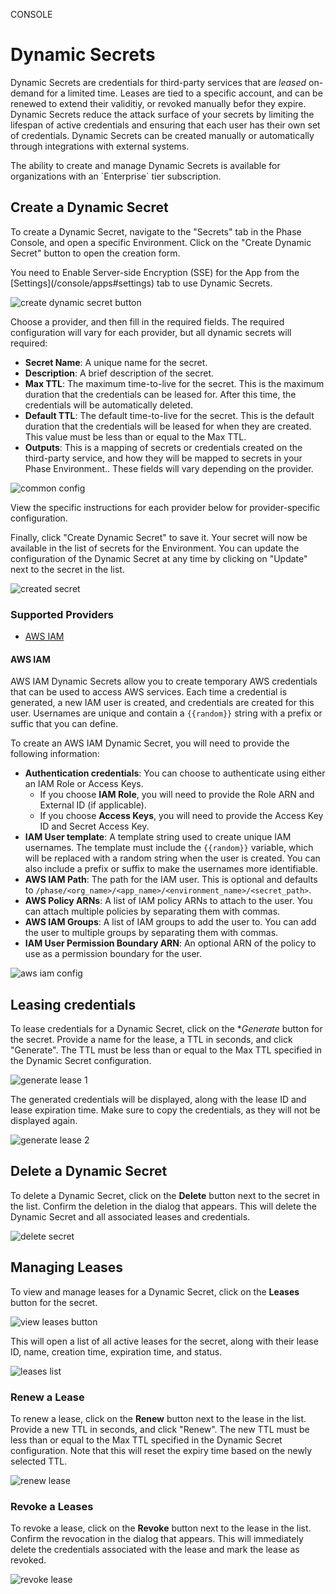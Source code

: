 

<Tag variant="small">CONSOLE</Tag>

# Dynamic Secrets

Dynamic Secrets are credentials for third-party services that are *leased* on-demand for a limited time. Leases are tied to a specific account, and can be renewed to extend their validitiy, or revoked manually befor they expire. Dynamic Secrets reduce the attack surface of your secrets by limiting the lifespan of active credentials and ensuring that each user has their own set of credentials. 
Dynamic Secrets can be created manually or automatically through integrations with external systems.

<DocActions /> 

<Note>
 The ability to create and manage Dynamic Secrets is available for organizations with an `Enterprise` tier subscription.
</Note>



## Create a Dynamic Secret

To create a Dynamic Secret, navigate to the "Secrets" tab in the Phase Console, and open a specific Environment. Click on the "Create Dynamic Secret" button to open the creation form. 

<Note>
You need to Enable Server-side Encryption (SSE) for the App from the [Settings](/console/apps#settings) tab to use Dynamic Secrets.
</Note>

![create dynamic secret button](/assets/images/console/dynamic-secrets/create-dynamic-secret-button.png)

Choose a provider, and then fill in the required fields. The required configuration will vary for each provider, but all dynamic secrets will required: 

- **Secret Name**: A unique name for the secret.
- **Description**: A brief description of the secret.
- **Max TTL**: The maximum time-to-live for the secret. This is the maximum duration that the credentials can be leased for. After this time, the credentials will be automatically deleted.
- **Default TTL**: The default time-to-live for the secret. This is the default duration that the credentials will be leased for when they are created. This value must be less than or equal to the Max TTL.
- **Outputs**: This is a mapping of secrets or credentials created on the third-party service, and how they will be mapped to secrets in your Phase Environment.. These fields will vary depending on the provider.

![common config](/assets/images/console/dynamic-secrets/common-config.png)

View the specific instructions for each provider below for provider-specific configuration.


Finally, click "Create Dynamic Secret" to save it. Your secret will now be available in the list of secrets for the Environment. You can update the configuration of the Dynamic Secret at any time by clicking on "Update" next to the secret in the list.

![created secret](/assets/images/console/dynamic-secrets/created-secret.png)

### Supported Providers
- [AWS IAM](aws-iam)

#### AWS IAM

AWS IAM Dynamic Secrets allow you to create temporary AWS credentials that can be used to access AWS services. Each time a credential is generated, a new IAM user is created, and credentials are created for this user. Usernames are unique and contain a `{{random}}` string with a prefix or suffic that you can define.

To create an AWS IAM Dynamic Secret, you will need to provide the following information:

- **Authentication credentials**: You can choose to authenticate using either an IAM Role or Access Keys.
  - If you choose **IAM Role**, you will need to provide the Role ARN and External ID (if applicable).
  - If you choose **Access Keys**, you will need to provide the Access Key ID and Secret Access Key.
- **IAM User template**: A template string used to create unique IAM usernames. The template must include the `{{random}}` variable, which will be replaced with a random string when the user is created. You can also include a prefix or suffix to make the usernames more identifiable.
- **AWS IAM Path**: The path for the IAM user. This is optional and defaults to `/phase/<org_name>/<app_name>/<environment_name>/<secret_path>`.
- **AWS Policy ARNs**: A list of IAM policy ARNs to attach to the user. You can attach multiple policies by separating them with commas.
- **AWS IAM Groups**: A list of IAM groups to add the user to. You can add the user to multiple groups by separating them with commas.
- **IAM User Permission Boundary ARN**: An optional ARN of the policy to use as a permission boundary for the user.

![aws iam config](/assets/images/console/dynamic-secrets/aws-iam-config.png)


## Leasing credentials

To lease credentials for a Dynamic Secret, click on the **Generate* button for the secret. Provide a name for the lease, a TTL in seconds, and click "Generate". The TTL must be less than or equal to the Max TTL specified in the Dynamic Secret configuration. 

![generate lease 1](/assets/images/console/dynamic-secrets/generate-lease-1.png)

The generated credentials will be displayed, along with the lease ID and lease expiration time. Make sure to copy the credentials, as they will not be displayed again.

![generate lease 2](/assets/images/console/dynamic-secrets/generate-lease-2.png)

## Delete a Dynamic Secret

To delete a Dynamic Secret, click on the **Delete** button next to the secret in the list. Confirm the deletion in the dialog that appears. This will delete the Dynamic Secret and all associated leases and credentials.

![delete secret](/assets/images/console/dynamic-secrets/delete-dynamic-secret.png)


## Managing Leases

To view and manage leases for a Dynamic Secret, click on the **Leases** button for the secret. 

![view leases button](/assets/images/console/dynamic-secrets/leases-button.png)

This will open a list of all active leases for the secret, along with their lease ID, name, creation time, expiration time, and status.

![leases list](/assets/images/console/dynamic-secrets/leases-list.png)

### Renew a Lease

To renew a lease, click on the **Renew** button next to the lease in the list. Provide a new TTL in seconds, and click "Renew". The new TTL must be less than or equal to the Max TTL specified in the Dynamic Secret configuration. Note that this will reset the expiry time based on the newly selected TTL.

![renew lease](/assets/images/console/dynamic-secrets/renew-lease.png)

### Revoke a Leases

To revoke a lease, click on the **Revoke** button next to the lease in the list. Confirm the revocation in the dialog that appears. This will immediately delete the credentials associated with the lease and mark the lease as revoked.

![revoke lease](/assets/images/console/dynamic-secrets/revoke-lease.png)

